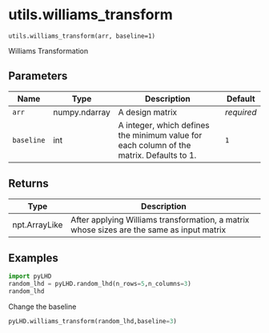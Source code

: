 # utils.williams_transform { #pyLHD.utils.williams_transform }

`utils.williams_transform(arr, baseline=1)`

Williams Transformation

## Parameters

| Name       | Type          | Description                                                                              | Default    |
|------------|---------------|------------------------------------------------------------------------------------------|------------|
| `arr`      | numpy.ndarray | A design matrix                                                                          | _required_ |
| `baseline` | int           | A integer, which defines the minimum value for each column of the matrix. Defaults to 1. | `1`        |

## Returns

| Type          | Description                                                                               |
|---------------|-------------------------------------------------------------------------------------------|
| npt.ArrayLike | After applying Williams transformation, a matrix whose sizes are the same as input matrix |

## Examples



```python
import pyLHD
random_lhd = pyLHD.random_lhd(n_rows=5,n_columns=3)
random_lhd
```
Change the baseline
```python
pyLHD.williams_transform(random_lhd,baseline=3)
```